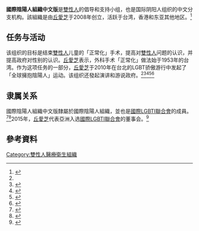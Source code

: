 {{POV|time=2020-07-24T04:24:51+00:00}}
{{Infobox Organization
|name         = OII-Chinese<br/>國際陰陽人組織中文版
|image        = 
|image_border = 
|size         = 
|caption      = 
|abbreviation = Oii-Chinese
|motto        = 
|formation    = 2008年11月8日
|type         = [[NGO|NGO]]
|status       = 
|purpose      = [[Intersex|Intersex]] human rights
|headquarters = 
|location     = 
|region_served = 东亚地區
|membership   = 
|language     = 
|leader_title = 
|leader_name  = 
|main_organ   = 
|affiliations = [[国际双性人组织|国际双性人组织]]
|num_staff    = 
|num_volunteers =
|budget       = 
|website      = [http://oii.tw/ oii.tw]
|remarks      =
}}

'''國際陰陽人組織中文版'''是[[雙性人|雙性人]]的倡导和支持小组，也是国际阴阳人组织的中文分支机构。該組織是由[[丘愛芝|丘愛芝]]于2008年创立，活跃于台湾，香港和东亚其他地区。<ref name="times">{{cite web | url = http://www.taipeitimes.com/News/feat/archives/2013/11/27/2003577754/ | title = Neither here, nor there | work = [[Taipei_Times|Taipei Times]] | date = November 27, 2013 | accessdate = 2020-07-23 | archive-date = 2017-04-30 | archive-url = https://web.archive.org/web/20170430094023/http://www.taipeitimes.com/News/feat/archives/2013/11/27/2003577754 | dead-url = no }}</ref>

== 任务与活动 ==
该组织的目标是结束[[雙性人|雙性人]]儿童的「正常化」手术，提高对[[雙性人|雙性人]]问题的认识，并提高政府对性别的认识。[[丘愛芝|丘愛芝]]表示，外科手术「正常化」做法始于1953年的台湾。作为这项任务的一部分，[[丘愛芝|丘愛芝]]于2010年在台北的LGBT骄傲游行中发起了「全球擁抱陰陽人」运动。该组织还發起演讲和游说政府。<ref name="times" /><ref>{{cite news | url = http://www.lihpao.com/?action-viewnews-itemid-136232 | title = 擁抱陰陽人 系列2：停止矯正手術 陰陽兒不是異形 | work = Lihpao Daily | date = 23 December 2013 | accessdate = 2020-07-23 | archive-date = 2015-07-03 | archive-url = https://web.archive.org/web/20150703234800/http://www.lihpao.com/?action-viewnews-itemid-136232 | dead-url = no }}</ref><ref>{{cite news | url = http://www.gaystarnews.com/article/taiwan-allows-legal-gender-changes-without-transitioning091213 | title = Taiwan to allow legal gender changes without transitioning | work = [[Gay_Star_News|Gay Star News]] | date = 9 December 2013 | accessdate = 2020-07-23 | archive-date = 2016-05-26 | archive-url = https://web.archive.org/web/20160526045841/http://www.gaystarnews.com/article/taiwan-allows-legal-gender-changes-without-transitioning091213/ | dead-url = no }}</ref><ref>{{cite web | url = http://www.libertytimes.com.tw/2013/new/nov/3/today-o2.htm | title = Germany recognises gender 'X' | work = [[Liberty_Times|Liberty Times]] | date = November 3, 2013 | accessdate = 2020-07-23 | archive-date = 2013-11-07 | archive-url = https://web.archive.org/web/20131107024126/http://www.libertytimes.com.tw/2013/new/nov/3/today-o2.htm | dead-url = no }}</ref><ref>{{cite web | url = http://blog.rti.org.tw/english/2011/01/20/intersex-hiker-chius-story/ | title = Intersex: Hiker Chiu’s story | work = [[Radio_Taiwan_International|Radio Taiwan International]] | date = January 20, 2011 | access-date = January 8, 2014 | archive-url = https://web.archive.org/web/20161222160528/http://blog.rti.org.tw/english/2011/01/20/intersex-hiker-chius-story/ | archive-date = 2016-12-22 | dead-url = yes }}</ref>

== 隶属关系 ==
國際陰陽人組織中文版隸屬於國際陰陽人組織，並也是[[國際LGBTI聯合會|國際LGBTI聯合會]]的成員。<ref>{{cite web | url = http://ilgatheraisingphoenix.blogspot.com.au/2013/03/intersex-and-transmen-life-story.html | title = Intersex and Transmen Life Story | work = The 5th ILGA Asia Conference | date = March 30, 2013 | accessdate = 2020-07-24 | archive-date = 2017-01-16 | archive-url = https://web.archive.org/web/20170116164848/http://ilgatheraisingphoenix.blogspot.com.au/2013/03/intersex-and-transmen-life-story.html | dead-url = no }}</ref><ref>{{cite web | url = http://ilga2012.org/segundo-foro-mundial-intersex/ | language = es | title = Segundo Foro Mundial Intersex | work = [[ILGA|ILGA]] | date = December 11, 2012 | accessdate = 2020-07-24 | archive-date = 2016-03-03 | archive-url = https://web.archive.org/web/20160303205525/http://ilga2012.org/segundo-foro-mundial-intersex/ | dead-url = yes }}</ref>2015年，[[丘愛芝|丘愛芝]]代表亞洲入选[[國際LGBTI聯合會|國際LGBTI聯合會]]的董事会。<ref>{{cite web | title = Board | url = http://ilga.org/about-us/board/ | work = [[International_Lesbian,_Gay,_Bisexual,_Trans_and_Intersex_Association|International Lesbian, Gay, Bisexual, Trans and Intersex Association]] | accessdate = 2017-01-12 | archive-date = 2017-03-31 | archive-url = https://web.archive.org/web/20170331172344/http://ilga.org/about-us/board/ | dead-url = yes }}</ref>

== 參考資料 ==
{{Reflist}}
[[Category:雙性人醫療衛生組織|Category:雙性人醫療衛生組織]]
